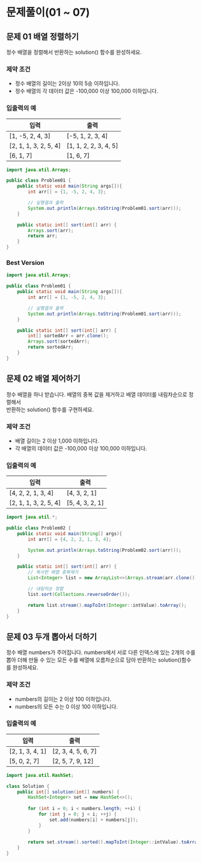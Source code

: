 # 문제풀이(01 ~ 07)

## 문제 01 배열 정렬하기

정수 배열을 정렬해서 반환하는 solution() 함수를 완성하세요.

### 제약 조건
- 정수 배열의 길이는 2이상 10의 5승 이하입니다.
- 정수 배열의 각 데이터 값은 -100,000 이상 100,000 이하입니다.

### 입출력의 예
|  입력  | 출력   |
|--------|--------|
| [1, -5, 2, 4, 3] | [-5, 1, 2, 3, 4] |
| [2, 1, 1, 3, 2, 5, 4] | [1, 1, 2, 2, 3, 4, 5] |
| [6, 1, 7] | [1, 6, 7] |

```java filename="Problem01.java" showLineNumbers copy
import java.util.Arrays;

public class Problem01 {
    public static void main(String args[]){
        int arr[] = {1, -5, 2, 4, 3};

        // 실행결과 출력
        System.out.println(Arrays.toString(Problem01.sort(arr)));
    }

    public static int[] sort(int[] arr) {
        Arrays.sort(arr);
        return arr;
    }
}
```

### Best Version

```java filename="Problem01.java" showLineNumbers copy
import java.util.Arrays;

public class Problem01 {
    public static void main(String args[]){
        int arr[] = {1, -5, 2, 4, 3};

        // 실행결과 출력
        System.out.println(Arrays.toString(Problem01.sort(arr)));
    }

    public static int[] sort(int[] arr) {
        int[] sortedArr = arr.clone();
        Arrays.sort(sortedArr);
        return sortedArr;
    }
}
```

## 문제 02 배열 제어하기

정수 배열을 하나 받습니다. 배열의 중복 값을 제거하고 배열 데이터를 내림차순으로 정렬해서 <br/>
반환하는 solution() 함수를 구현하세요.

### 제약 조건
- 배열 길이는 2 이상 1,000 이하입니다.
- 각 배열의 데이터 값은 -100,000 이상 100,000 이하입니다.

### 입출력의 예
|  입력  | 출력   |
|--------|--------|
| [4, 2, 2, 1, 3, 4] | [4, 3, 2, 1] |
| [2, 1, 1, 3, 2, 5, 4] | [5, 4, 3, 2, 1] |

```java filename="Problem02.java" showLineNumbers copy
import java.util.*;

public class Problem02 {
    public static void main(String[] args){
        int arr[] = {4, 2, 2, 1, 3, 4};

        System.out.println(Arrays.toString(Problem02.sort(arr)));
    }

    public static int[] sort(int[] arr) {
        // 복사한 배열 중복제거
        List<Integer> list = new ArrayList<>(Arrays.stream(arr.clone()).boxed().distinct().toList());

        // 내림차순 정렬
        list.sort(Collections.reverseOrder());

        return list.stream().mapToInt(Integer::intValue).toArray();
    }
}
```

## 문제 03 두개 뽑아서 더하기

정수 배열 numbers가 주어집니다. numbers에서 서로 다른 인덱스에 있는 2개의 수를 뽑아 더해 만들 수 있는 모든 수를 배열에 오름차순으로 담아 반환하는 solution()함수를 완성하세요.

### 제약 조건
- numbers의 길이는 2 이상 100 이하입니다.
- numbers의 모든 수는 0 이상 100 이하입니다.

### 입출력의 예
|  입력  | 출력   |
|--------|--------|
| [2, 1, 3, 4, 1] | [2, 3, 4, 5, 6, 7] |
| [5, 0, 2, 7] | [2, 5, 7, 9, 12] |

```java filename="Problem03.java" showLineNumbers copy
import java.util.HashSet;

class Solution {
    public int[] solution(int[] numbers) {
        HashSet<Integer> set = new HashSet<>();
        
        for (int i = 0; i < numbers.length; ++i) {
            for (int j = 0; j < i; ++j) {
                set.add(numbers[i] + numbers[j]);
            }
        }
        
        return set.stream().sorted().mapToInt(Integer::intValue).toArray();
    }
}
```
